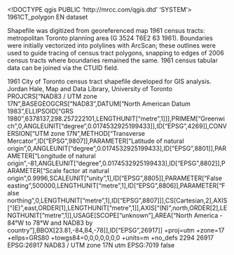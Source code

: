 <!DOCTYPE qgis PUBLIC 'http://mrcc.com/qgis.dtd' 'SYSTEM'>
<qgis version="3.20.1-Odense">
  <identifier>1961CT_polygon</identifier>
  <parentidentifier></parentidentifier>
  <language>EN</language>
  <type>dataset</type>
  <title>1961CT_polygon</title>
  <abstract>Shapefile was digitized from georeferenced map 1961 census tracts: metropolitan Toronto planning area (G 3524 T6E2 63 1961). Boundaries were initially vectorized into polylines with ArcScan; these outlines were used to guide tracing of census tract polygons, snapping to edges of 2006 census tracts where boundaries remained the same. 1961 census tabular data can be joined via the CTUID field. 

1961 City of Toronto census tract shapefile developed for GIS analysis.</abstract>
  <contact>
    <name></name>
    <organization></organization>
    <position></position>
    <voice></voice>
    <fax></fax>
    <email></email>
    <role></role>
  </contact>
  <links/>
  <fees></fees>
  <rights>Jordan Hale, Map and Data Library, University of Toronto</rights>
  <encoding></encoding>
  <crs>
    <spatialrefsys>
      <wkt>PROJCRS["NAD83 / UTM zone 17N",BASEGEOGCRS["NAD83",DATUM["North American Datum 1983",ELLIPSOID["GRS 1980",6378137,298.257222101,LENGTHUNIT["metre",1]]],PRIMEM["Greenwich",0,ANGLEUNIT["degree",0.0174532925199433]],ID["EPSG",4269]],CONVERSION["UTM zone 17N",METHOD["Transverse Mercator",ID["EPSG",9807]],PARAMETER["Latitude of natural origin",0,ANGLEUNIT["degree",0.0174532925199433],ID["EPSG",8801]],PARAMETER["Longitude of natural origin",-81,ANGLEUNIT["degree",0.0174532925199433],ID["EPSG",8802]],PARAMETER["Scale factor at natural origin",0.9996,SCALEUNIT["unity",1],ID["EPSG",8805]],PARAMETER["False easting",500000,LENGTHUNIT["metre",1],ID["EPSG",8806]],PARAMETER["False northing",0,LENGTHUNIT["metre",1],ID["EPSG",8807]]],CS[Cartesian,2],AXIS["(E)",east,ORDER[1],LENGTHUNIT["metre",1]],AXIS["(N)",north,ORDER[2],LENGTHUNIT["metre",1]],USAGE[SCOPE["unknown"],AREA["North America - 84°W to 78°W and NAD83 by country"],BBOX[23.81,-84,84,-78]],ID["EPSG",26917]]</wkt>
      <proj4>+proj=utm +zone=17 +ellps=GRS80 +towgs84=0,0,0,0,0,0,0 +units=m +no_defs</proj4>
      <srsid>2294</srsid>
      <srid>26917</srid>
      <authid>EPSG:26917</authid>
      <description>NAD83 / UTM zone 17N</description>
      <projectionacronym>utm</projectionacronym>
      <ellipsoidacronym>EPSG:7019</ellipsoidacronym>
      <geographicflag>false</geographicflag>
    </spatialrefsys>
  </crs>
  <extent>
    <spatial minx="0" dimensions="2" maxy="0" crs="EPSG:26917" maxz="0" minz="0" maxx="0" miny="0"/>
    <temporal>
      <period>
        <start></start>
        <end></end>
      </period>
    </temporal>
  </extent>
</qgis>
